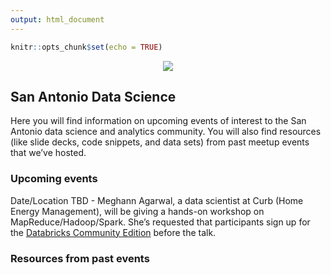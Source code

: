 ```yaml
---
output: html_document
---
```


```r
knitr::opts_chunk$set(echo = TRUE)
```
<div style="text-align:center" markdown="1">
![](images/sads-logo.png)
</div>



## San Antonio Data Science 

Here you will find information on upcoming events of interest to the San Antonio data science and analytics community. You will also find resources (like slide decks, code snippets, and data sets) from past meetup events that we've hosted.

### Upcoming events

Date/Location TBD - Meghann Agarwal, a data scientist at Curb (Home Energy Management), will be giving a hands-on workshop on MapReduce/Hadoop/Spark. She's requested that participants sign up for the [Databricks Community Edition](https://community.cloud.databricks.com/login.html) before the talk.


### Resources from past events